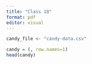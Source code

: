 ```yaml
---
title: "Class 10"
format: pdf
editor: visual
---
```


```r
candy_file <- "candy-data.csv"

candy = (, row.names=1)
head(candy)
```
